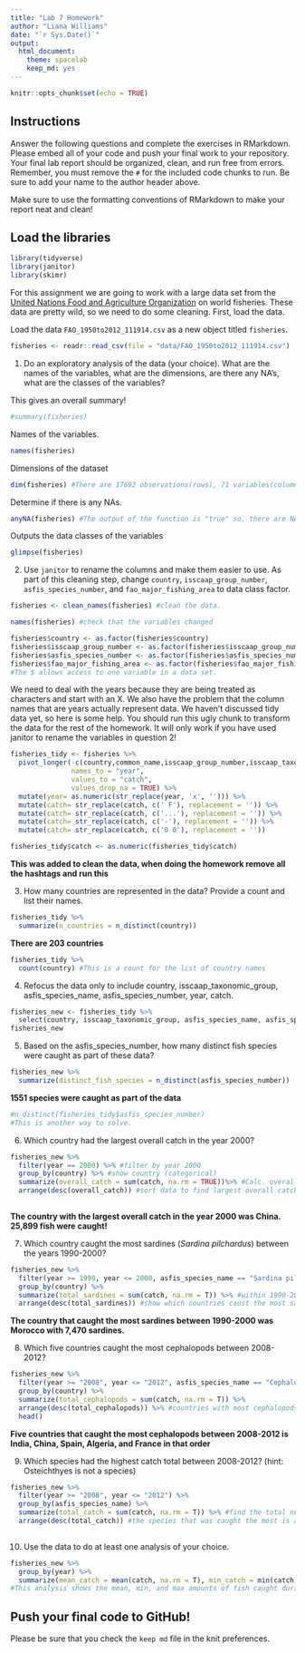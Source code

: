 ```yaml
---
title: "Lab 7 Homework"
author: "Liana Williams"
date: "`r Sys.Date()`"
output:
  html_document: 
    theme: spacelab
    keep_md: yes
---
```


```r
knitr::opts_chunk$set(echo = TRUE)
```

## Instructions
Answer the following questions and complete the exercises in RMarkdown. Please embed all of your code and push your final work to your repository. Your final lab report should be organized, clean, and run free from errors. Remember, you must remove the `#` for the included code chunks to run. Be sure to add your name to the author header above.  

Make sure to use the formatting conventions of RMarkdown to make your report neat and clean!  

## Load the libraries
```r
library(tidyverse)
library(janitor)
library(skimr)
```

For this assignment we are going to work with a large data set from the [United Nations Food and Agriculture Organization](http://www.fao.org/about/en/) on world fisheries. These data are pretty wild, so we need to do some cleaning. First, load the data.  


Load the data `FAO_1950to2012_111914.csv` as a new object titled `fisheries`.
```r
fisheries <- readr::read_csv(file = "data/FAO_1950to2012_111914.csv")
```

1. Do an exploratory analysis of the data (your choice). What are the names of the variables, what are the dimensions, are there any NA's, what are the classes of the variables? 

This gives an overall summary! 
```r
#summary(fisheries)
```

Names of the variables. 
```r
names(fisheries) 
```

Dimensions of the dataset
```r
dim(fisheries) #There are 17692 observations(rows), 71 variables(columns)
```

Determine if there is any NAs. 
```r
anyNA(fisheries) #The output of the function is "true" so, there are NAs in the file
```

Outputs the data classes of the variables 
```r
glimpse(fisheries)
```

2. Use `janitor` to rename the columns and make them easier to use. As part of this cleaning step, change `country`, `isscaap_group_number`, `asfis_species_number`, and `fao_major_fishing_area` to data class factor. 
```r
fisheries <- clean_names(fisheries) #clean the data. 
```

```r
names(fisheries) #check that the variables changed
```

```r
fisheries$country <- as.factor(fisheries$country)
fisheries$isscaap_group_number <- as.factor(fisheries$isscaap_group_number)
fisheries$asfis_species_number <- as.factor(fisheries$asfis_species_number)
fisheries$fao_major_fishing_area <- as.factor(fisheries$fao_major_fishing_area)
#The $ allows access to one variable in a data set.
```


 
We need to deal with the years because they are being treated as characters and start with an X. We also have the problem that the column names that are years actually represent data. We haven't discussed tidy data yet, so here is some help. You should run this ugly chunk to transform the data for the rest of the homework. It will only work if you have used janitor to rename the variables in question 2!  
```r
fisheries_tidy <- fisheries %>% 
  pivot_longer(-c(country,common_name,isscaap_group_number,isscaap_taxonomic_group,asfis_species_number,asfis_species_name,fao_major_fishing_area,measure),
               names_to = "year",
               values_to = "catch",
               values_drop_na = TRUE) %>% 
  mutate(year= as.numeric(str_replace(year, 'x', ''))) %>% 
  mutate(catch= str_replace(catch, c(' F'), replacement = '')) %>% 
  mutate(catch= str_replace(catch, c('...'), replacement = '')) %>% 
  mutate(catch= str_replace(catch, c('-'), replacement = '')) %>% 
  mutate(catch= str_replace(catch, c('0 0'), replacement = ''))

fisheries_tidy$catch <- as.numeric(fisheries_tidy$catch)
```

**This was added to clean the data, when doing the homework remove all the hashtags and run this**

3. How many countries are represented in the data? Provide a count and list their names.
```r
fisheries_tidy %>% 
  summarize(n_countries = n_distinct(country))
```

**There are 203 countries** 

```r
fisheries_tidy %>% 
  count(country) #This is a count for the list of country names
```


4. Refocus the data only to include country, isscaap_taxonomic_group, asfis_species_name, asfis_species_number, year, catch.
```r
fisheries_new <- fisheries_tidy %>% 
  select(country, isscaap_taxonomic_group, asfis_species_name, asfis_species_number, year, catch)
fisheries_new
```

5. Based on the asfis_species_number, how many distinct fish species were caught as part of these data?
```r
fisheries_new %>%
  summarize(distinct_fish_species = n_distinct(asfis_species_number))
```
**1551 species were caught as part of the data**

```r
#n_distinct(fisheries_tidy$asfis_species_number)  
#This is another way to solve. 
```

6. Which country had the largest overall catch in the year 2000?
```r
fisheries_new %>% 
  filter(year == 2000) %>% #filter by year 2000
  group_by(country) %>% #show country (categorical)  
  summarize(overall_catch = sum(catch, na.rm = TRUE))%>% #Calc. overall catch value  
  arrange(desc(overall_catch)) #sort data to find largest overall catch
  
```
**The country with the largest overall catch in the year 2000 was China. 25,899 fish were caught!**

7. Which country caught the most sardines (_Sardina pilchardus_) between the years 1990-2000?
```r
fisheries_new %>% 
  filter(year >= 1990, year <= 2000, asfis_species_name == "Sardina pilchardus") %>% #filter time and sardines 
  group_by(country) %>% 
  summarize(total_sardines = sum(catch, na.rm = T)) %>% #within 1990-2000 it shows #'s sardines caught in each country
  arrange(desc(total_sardines)) #show which countries caust the most sardines 
```

**The country that caught the most sardines between 1990-2000 was Morocco with 7,470 sardines.**

8. Which five countries caught the most cephalopods between 2008-2012?
```r
fisheries_new %>% 
  filter(year >= "2008", year <= "2012", asfis_species_name == "Cephalopoda") %>% 
  group_by(country) %>% 
  summarize(total_cephalopods = sum(catch, na.rm = T)) %>% 
  arrange(desc(total_cephalopods)) %>% #countries with most cephalopods caught is at the top
  head()
```
**Five countries that caught the most cephalopods between 2008-2012 is India, China, Spain, Algeria, and France in that order**

9. Which species had the highest catch total between 2008-2012? (hint: Osteichthyes is not a species)
```r
fisheries_new %>% 
  filter(year >= "2008", year <= "2012") %>% 
  group_by(asfis_species_name) %>% 
  summarize(total_catch = sum(catch, na.rm = T)) %>% #find the total number of fish caught btwn 2008-2012
  arrange(desc(total_catch)) #the species that was caught the most is at the top
  
```

10. Use the data to do at least one analysis of your choice.
```r
fisheries_new %>% 
  group_by(year) %>% 
  summarize(mean_catch = mean(catch, na.rm = T), min_catch = min(catch, na.rm = T), max_catch = max(catch, na.rm = T))
#This analysis shows the mean, min, and max amounts of fish caught during each year from 1950-2012
```

## Push your final code to GitHub!
Please be sure that you check the `keep md` file in the knit preferences.   